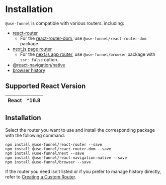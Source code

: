 # Installation

`@use-funnel` is compatible with various routers. including:

- [react-router](https://reactrouter.com/home)
  - For the [react-router-dom](https://reactrouter.com/upgrading/v6), use `@use-funnel/react-router-dom` package.
- [next.js page router](https://nextjs.org/docs/pages)
  - For the [next.js app router](https://nextjs.org/docs/app/building-your-application), use `@use-funnel/browser` package with `ssr: false` option.
- [@react-navigation/native](https://reactnavigation.org/docs/getting-started)
- [browser history](https://developer.mozilla.org/en-US/docs/Web/API/History)

## Supported React Version

| React | ^16.8 |
| :---: | :---: |

## Installation

Select the router you want to use and install the corresponding package with the following command:

```shell npm2yarn
npm install @use-funnel/react-router --save
npm install @use-funnel/react-router-dom --save
npm install @use-funnel/next --save
npm install @use-funnel/react-navigation-native --save
npm install @use-funnel/browser --save
```

If the router you need isn't listed or if you prefer to manage history directly, refer to [Creating a Custom Router](/docs/custom-router).
